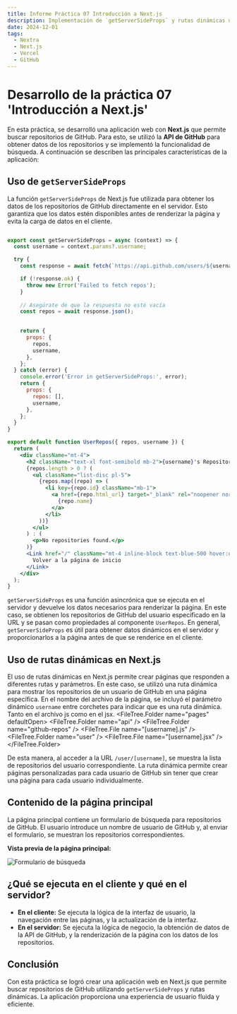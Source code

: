 ```yaml
---
title: Informe Práctica 07 Introducción a Next.js
description: Implementación de `getServerSideProps` y rutas dinámicas de Next.js en un buscador de repositorios de GitHub.
date: 2024-12-01
tags:
  - Nextra
  - Next.js
  - Vercel
  - GitHub
---
```



# Desarrollo de la práctica 07 'Introducción a Next.js'

En esta práctica, se desarrolló una aplicación web con **Next.js** que permite buscar repositorios de GitHub. Para esto, se utilizó la **API de GitHub** para obtener datos de los repositorios y se implementó la funcionalidad de búsqueda. A continuación se describen las principales características de la aplicación:

## Uso de `getServerSideProps`

La función `getServerSideProps` de Next.js fue utilizada para obtener los datos de los repositorios de GitHub directamente en el servidor. Esto garantiza que los datos estén disponibles antes de renderizar la página y evita la carga de datos en el cliente.

```jsx

export const getServerSideProps = async (context) => {
  const username = context.params?.username;

  try {
    const response = await fetch(`https://api.github.com/users/${username}/repos`);

    if (!response.ok) {
      throw new Error('Failed to fetch repos');
    }
    
    // Asegúrate de que la respuesta no esté vacía
    const repos = await response.json();
    

    return {
      props: {
        repos,
        username,
      },
    };
  } catch (error) {
    console.error('Error in getServerSideProps:', error);
    return {
      props: {
        repos: [],
        username,
      },
    };
  }
}

export default function UserRepos({ repos, username }) {
  return (
    <div className="mt-4">
      <h2 className="text-xl font-semibold mb-2">{username}'s Repositories</h2>
      {repos.length > 0 ? (
        <ul className="list-disc pl-5">
          {repos.map((repo) => (
            <li key={repo.id} className="mb-1">
              <a href={repo.html_url} target="_blank" rel="noopener noreferrer" className="text-blue-500 hover:underline">
                {repo.name}
              </a>
            </li>
          ))}
        </ul>
      ) : (
        <p>No repositories found.</p>
      )}
      <Link href="/" className="mt-4 inline-block text-blue-500 hover:underline bg-blue-highlight">
        Volver a la página de inicio
      </Link>
    </div>
  );
}
```

`getServerSideProps` es una función asincrónica que se ejecuta en el servidor y devuelve los datos necesarios para renderizar la página. En este caso, se obtienen los repositorios de GitHub del usuario especificado en la URL y se pasan como propiedades al componente `UserRepos`.
En general, `getServerSideProps` es útil para obtener datos dinámicos en el servidor y proporcionarlos a la página antes de que se renderice en el cliente.

## Uso de rutas dinámicas en Next.js

El uso de rutas dinámicas en Next.js permite crear páginas que responden a diferentes rutas y parámetros. En este caso, se utilizó una ruta dinámica para mostrar los repositorios de un usuario de GitHub en una página específica.
En el nombre del archivo de la página, se incluyó el parámetro dinámico `username` entre corchetes para indicar que es una ruta dinámica. Tanto en el archivo js como en el jsx.
<FileTree>
    <FileTree.Folder name="pages" defaultOpen>
        <FileTree.Folder name="api" />
        <FileTree.Folder name="github-repos" />
        <FileTree.File name="[username].js" />
        <FileTree.Folder name="user" />
        <FileTree.File name="[username].jsx" />
    </FileTree.Folder>
</FileTree>

De esta manera, al acceder a la URL `/user/[username]`, se muestra la lista de repositorios del usuario correspondiente. La ruta dinámica permite crear páginas personalizadas para cada usuario de GitHub sin tener que crear una página para cada usuario individualmente.

## Contenido de la página principal

La página principal contiene un formulario de búsqueda para repositorios de GitHub. El usuario introduce un nombre de usuario de GitHub y, al enviar el formulario, se muestran los repositorios correspondientes.

**Vista previa de la página principal:**

![Formulario de búsqueda]()

## ¿Qué se ejecuta en el cliente y qué en el servidor?

- **En el cliente:** Se ejecuta la lógica de la interfaz de usuario, la navegación entre las páginas, y la actualización de la interfaz.
- **En el servidor:** Se ejecuta la lógica de negocio, la obtención de datos de la API de GitHub, y la renderización de la página con los datos de los repositorios.

## Conclusión

Con esta práctica se logró crear una aplicación web en Next.js que permite buscar repositorios de GitHub utilizando `getServerSideProps` y rutas dinámicas. La aplicación proporciona una experiencia de usuario fluida y eficiente.

